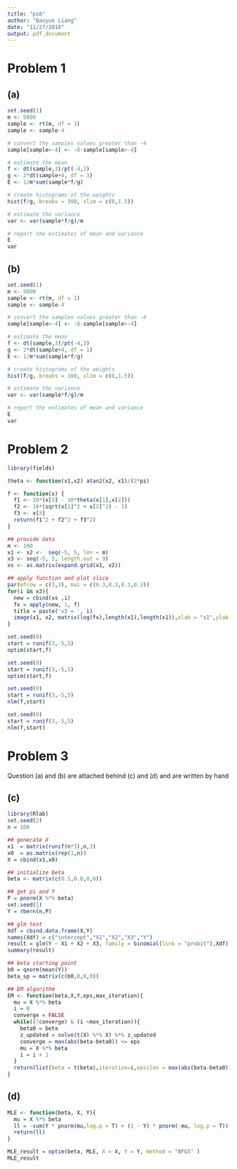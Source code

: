```yaml
---
title: "ps8"
author: "Baoyue Liang"
date: "11/27/2018"
output: pdf_document
---
```

# Problem 1
## (a)
```r
set.seed(1)
m <- 5000
sample <- rt(m, df = 3)
sample <- sample-4

# convert the samples values greater than -4
sample[sample>-4] <- -8-sample[sample>-4]

# estimate the mean
f <- dt(sample,3)/pt(-4,3)
g <- 2*dt(sample+4, df = 3)
E <- 1/m*sum(sample*f/g)

# create histograms of the weights
hist(f/g, breaks = 100, xlim = c(0,1.5))

# estimate the variance
var <- var(sample*f/g)/m

# report the estimates of mean and variance
E
var

```

## (b)
```r
set.seed(1)
m <- 5000
sample <- rt(m, df = 1)
sample <- sample-4

# convert the samples values greater than -4
sample[sample>-4] <- -8-sample[sample>-4]

# estimate the mean
f <- dt(sample,3)/pt(-4,3)
g <- 2*dt(sample+4, df = 1)
E <- 1/m*sum(sample*f/g)

# create histograms of the weights
hist(f/g, breaks = 100, xlim = c(0,1.5))

# estimate the variance
var <- var(sample*f/g)/m

# report the estimates of mean and variance
E
var
```

# Problem 2

```r
library(fields)

theta <- function(x1,x2) atan2(x2, x1)/(2*pi)

f <- function(x) {
  f1 <- 10*(x[3] - 10*theta(x[1],x[2]))
  f2 <- 10*(sqrt(x[1]^2 + x[2]^2) - 1)
  f3 <- x[3]
  return(f1^2 + f2^2 + f3^2)
}

## provide data
m <- 100
x1 <- x2 <-  seq(-5, 5, len = m)
x3 <- seq(-5, 5, length.out = 9)
xs <- as.matrix(expand.grid(x1, x2))

## apply function and plot slice
par(mfrow = c(3,3), mai = c(0.3,0.3,0.3,0.3))
for(i in x3){
  new = cbind(xs ,i)
  fx = apply(new, 1, f)
  title = paste('x3 = ', i)
  image(x1, x2, matrix(log(fx),length(x1),length(x1)),xlab = "x1",ylab = "x2",main = title)
}

```

```r
set.seed(0)
start = runif(3,-5,5)
optim(start,f)
```


```r
set.seed(0)
start = runif(3,-5,5)
optim(start,f)
```

```r
set.seed(0)
start = runif(3,-5,5)
nlm(f,start)
```

```r
set.seed(0)
start = runif(3,-5,5)
nlm(f,start)
```


# Problem 3

Question (a) and (b) are attached behind (c) and (d) and are written by hand

## (c)
```r
library(Rlab)
set.seed(2)
n = 100

## generate X
x1  = matrix(runif(n*3),n,3)
x0  = as.matrix(rep(1,n))
X = cbind(x1,x0)

## initialize beta
beta <- matrix(c(0.5,0.8,0,0))

## get pi and Y
P = pnorm(X %*% beta)
set.seed(1)
Y = rbern(n,P)

## glm test
Xdf = cbind.data.frame(X,Y)
names(Xdf) = c("intercept","X1","X2","X3","Y")
result = glm(Y ~ X1 + X2 + X3, family = binomial(link = "probit"),Xdf)
summary(result)

## beta starting point
b0 = qnorm(mean(Y))
beta_sp = matrix(c(b0,0,0,0))

## EM algorithm
EM <- function(beta,X,Y,eps,max_iteration){
  mu = X %*% beta
  i = 0
  converge = FALSE
  while((!converge) & (i <max_iteration)){
    beta0 = beta
    z_updated = solve(t(X) %*% X) %*% z_updated
    converge = max(abs(beta-beta0)) <= eps
    mu = X %*% beta
    i = i + 1
  }
  return(list(beta = t(beta),iteration=i,epsilon = max(abs(beta-beta0)), convergence = converge))
}
```



## (d)
```r
MLE <- function(beta, X, Y){
  mu = X %*% beta
  ll = -sum(Y * pnorm(mu,log.p = T) + (1 - Y) * pnorm(-mu, log.p = T))
  return(ll)
}

MLE_result = optim(beta, MLE, X = X, Y = Y, method = "BFGS" )
MLE_result
```

